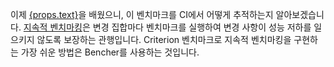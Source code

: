 이제 <a href={props.url}>{props.text}</a>을 배웠으니,
이 벤치마크를 CI에서 어떻게 추적하는지 알아보겠습니다.
[지속적 벤치마킹][continuous benchmarking]은 변경 집합마다 벤치마크를 실행하여 변경 사항이 성능 저하를 일으키지 않도록 보장하는 관행입니다.
Criterion 벤치마크로 지속적 벤치마킹을 구현하는 가장 쉬운 방법은 Bencher를 사용하는 것입니다.

[learn criterion]: /ko/learn/benchmarking/rust/criterion
[continuous benchmarking]: /ko/docs/explanation/continuous-benchmarking/